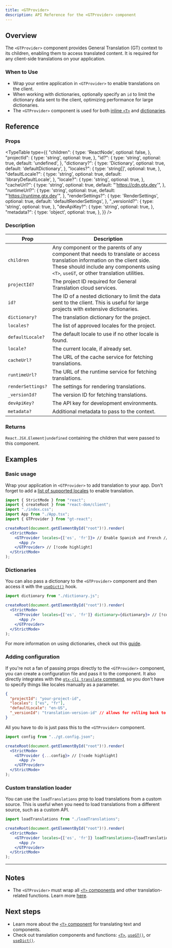 ```yaml
---
title: <GTProvider>
description: API Reference for the <GTProvider> component
---
```


## Overview

The `<GTProvider>` component provides General Translation (GT) context to its children, enabling them to access translated content.
It is required for any client-side translations on your application.

### When to Use

- Wrap your entire application in `<GTProvider>` to enable translations on the client.
- When working with dictionaries, optionally specify an `id` to limit the dictionary data sent to the client, optimizing performance for large dictionaries.
- The `<GTProvider>` component is used for both [inline `<T>`](/docs/react/reference/t-reference) and [dictionaries](/docs/react/reference/dictionary-reference).

## Reference

### Props

<TypeTable
  type={{
    "children": {
      type: 'ReactNode',
      optional: false,
    },
    "projectId": {
      type: 'string',
      optional: true,
    },
    "id?": {
      type: 'string',
      optional: true,
      default: 'undefined',
    },
    "dictionary?": {
      type: 'Dictionary',
      optional: true,
      default: 'defaultDictionary',
    },
    "locales?": {
      type: 'string[]',
      optional: true,
    },
    "defaultLocale?": {
      type: 'string',
      optional: true,
      default: 'libraryDefaultLocale',
    },
    "locale?": {
      type: 'string',
      optional: true,
    },
    "cacheUrl?": {
      type: 'string',
      optional: true,
      default: "'https://cdn.gtx.dev'",
    },
    "runtimeUrl?": {
      type: 'string',
      optional: true,
      default: "'https://runtime.gtx.dev'",
    },
    "renderSettings?": {
      type: 'RenderSettings',
      optional: true,
      default: 'defaultRenderSettings',
    },
    "_versionId?": {
      type: 'string',
      optional: true,
    },
    "devApiKey?": {
      type: 'string',
      optional: true,
    },
    "metadata?": {
      type: 'object',
      optional: true,
    },
  }}
/>

### Description

| Prop | Description |
|-----------|-------------|
| `children` | Any component or the parents of any component that needs to translate or access translation information on the client side. These should include any components using `<T>`, `useGT`, or other translation utilities. |
| `projectId?` | The project ID required for General Translation cloud services. |
| `id?` | The ID of a nested dictionary to limit the data sent to the client. This is useful for large projects with extensive dictionaries. |
| `dictionary?` | The translation dictionary for the project. |
| `locales?` | The list of approved locales for the project. |
| `defaultLocale?` | The default locale to use if no other locale is found. |
| `locale?` | The current locale, if already set. |
| `cacheUrl?` | The URL of the cache service for fetching translations. |
| `runtimeUrl?` | The URL of the runtime service for fetching translations. |
| `renderSettings?` | The settings for rendering translations. |
| `_versionId?` | The version ID for fetching translations. |
| `devApiKey?` | The API key for development environments. |
| `metadata?` | Additional metadata to pass to the context. |

### Returns

`React.JSX.Element|undefined` containing the children that were passed to this component.

## Examples

### Basic usage

Wrap your application in `<GTProvider>` to add translation to your app.
Don't forget to add a [list of supported locales](/docs/reference/supported-locales) to enable translation.


```jsx title="index.js" copy
import { StrictMode } from "react";
import { createRoot } from "react-dom/client";
import "./index.css";
import App from "./App.tsx";
import { GTProvider } from "gt-react";

createRoot(document.getElementById("root")!).render(
  <StrictMode>
    <GTProvider locales={['es', 'fr']}> // Enable Spanish and French // [!code highlight]
      <App />
    </GTProvider> // [!code highlight]
  </StrictMode>
);
```

### Dictionaries

You can also pass a dictionary to the `<GTProvider>` component and then access it with the [`useDict()`](/docs/next/api/components/dictionary/useDict) hook.

```jsx title="index.js" copy
import dictionary from "./dictionary.js";

createRoot(document.getElementById("root")!).render(
  <StrictMode>
    <GTProvider locales={['es', 'fr']} dictionary={dictionary}> // [!code highlight]
      <App />
    </GTProvider>
  </StrictMode>
);
```

For more information on using dictionaries, check out this [guide](/docs/react/reference/dictionary-reference).

### Adding configuration

If you're not a fan of passing props directly to the `<GTProvider>` component, you can create a configuration file and pass it to the component.
It also directly integrates with the [`gtx-cli translate` command](/docs/cli/translate), so you don't have to specify things like locales manually as a parameter.

```json title="gt.config.json" copy
{
  "projectId": "your-project-id",
  "locales": ["es", "fr"],
  "defaultLocale": "en-US",
  "_versionId": "translation-version-id" // allows for rolling back to previous translations (autogenerated by the CLI)
}
```

All you have to do is just pass this to the `<GTProvider>` component.

```jsx title="index.js" copy
import config from "../gt.config.json";

createRoot(document.getElementById("root")!).render(
  <StrictMode>
    <GTProvider {...config}> // [!code highlight]
      <App />
    </GTProvider>
  </StrictMode>
);
```

### Custom translation loader

You can use the `loadTranslations` prop to load translations from a custom source.
This is useful when you need to load translations from a different source, such as a custom API.

```jsx title="index.js" copy
import loadTranslations from "./loadTranslations";

createRoot(document.getElementById("root")!).render(
  <StrictMode>
    <GTProvider locales={['es', 'fr']} loadTranslations={loadTranslations}> // [!code highlight]
      <App />
    </GTProvider>
  </StrictMode>
);
```

---

## Notes
 * The `<GTProvider>` must wrap all [`<T>` components](/docs/react/api/components/t) and other translation-related functions. Learn more [here](/docs/react/reference/t-reference#gtprovider).

## Next steps
 * Learn more about the [`<T>` component](/docs/react/reference/t-reference) for translating text and components.
 * Check out translation components and functions: [`<T>`](/docs/react/api/components/t), [`useGT()`](/docs/react/api/strings/useGT), or [`useDict()`](/docs/react/api/dictionary/useDict).